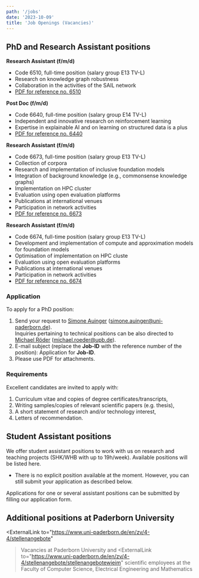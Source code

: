```yaml
---
path: '/jobs'
date: '2023-10-09'
title: 'Job Openings (Vacancies)'
---
```


## PhD and Research Assistant positions

**Research Assistant (f/m/d)**
  -  Code 6510, full-time position (salary group E13 TV-L)
  -  Research on knowledge graph robustness
  -  Collaboration in the activities of the SAIL network
  -  [PDF for reference no. 6510](https://www.uni-paderborn.de/fileadmin/zv/4-4/stellenangebote/Kennziffer6510_-_Englisch_-_NEU.pdf)

**Post Doc (f/m/d)**
  -  Code 6640, full-time position (salary group E14 TV-L)
  -  Independent and innovative research on reinforcement learning
  -  Expertise in explainable AI and on learning on structured data is a plus
  -  [PDF for reference no. 6440](https://www.uni-paderborn.de/fileadmin/zv/4-4/stellenangebote/Kennziffer6640_-_Englisch.pdf)

**Research Assistant (f/m/d)**
  -  Code 6673, full-time position (salary group E13 TV-L)
  -  Collection of corpora
  -  Research and implementation of inclusive foundation models
  -  Integration of background knowledge (e.g., commonsense knowledge graphs)
  -  Implementation on HPC cluster
  -  Evaluation using open evaluation platforms
  -  Publications at international venues
  -  Participation in network activities
  -  [PDF for reference no. 6673](https://www.uni-paderborn.de/fileadmin/zv/4-4/stellenangebote/Kennziffer6673_-_Englisch.pdf)

**Research Assistant (f/m/d)**
  -  Code 6674, full-time position (salary group E13 TV-L)
  -  Development and implementation of compute and approximation models for foundation models
  -  Optimisation of implementation on HPC cluste
  -  Evaluation using open evaluation platforms
  -  Publications at international venues
  -  Participation in network activities
  -  [PDF for reference no. 6674](https://www.uni-paderborn.de/fileadmin/zv/4-4/stellenangebote/Kennziffer6674_-_Englisch.pdf)

### Application

To apply for a PhD position:

1. Send your request to [Simone Auinger](/SimoneAuinger) (<a href="mailto:simone.auinger@uni-paderborn.de">simone.auinger@uni-paderborn.de</a>).  
   Inquiries pertaining to technical positions can be also directed to [Michael Röder](/MichaelRoeder) (<a href="mailto:michael.roeder@upb.de">michael.roeder@upb.de</a>).
2. E-mail subject (replace the __Job-ID__ with the reference number of the position): Application for __Job-ID__.
3. Please use PDF for attachments.


### Requirements

Excellent candidates are invited to apply with:

1. Curriculum vitae and copies of degree certificates/transcripts,
2. Writing samples/copies of relevant scientific papers (e.g. thesis),
3. A short statement of research and/or technology interest,
4. Letters of recommendation.


## Student Assistant positions

We offer student assistant positions to work with us on research and teaching projects (SHK/WHB with up to 19h/week). Available positions will be listed here.

* There is no explicit position available at the moment. However, you can still submit your application as described below.

Applications for one or several assistant positions can be submitted by filling our <ExternalLink to="https://umfragen.uni-paderborn.de/index.php/143257">application form</ExternalLink>.

## Additional positions at Paderborn University

<ExternalLink
     to="https://www.uni-paderborn.de/en/zv/4-4/stellenangebote"
   >Vacancies at Paderborn University</ExternalLink> and <ExternalLink
     to="https://www.uni-paderborn.de/en/zv/4-4/stellenangebote/stellenangebotewieim"
   >scientific employees at the Faculty of Computer Science, Electrical Engineering and Mathematics</ExternalLink>
